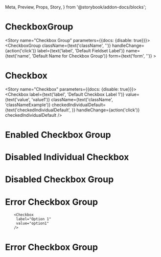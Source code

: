   Meta,
  Preview,
  Props,
  Story,
} from '@storybook/addon-docs/blocks';


<Meta component={CheckboxGroup} title="Components/Molecules/Form Controls/Checkbox Group"/>

# CheckboxGroup
<Description of={CheckboxGroup}/>
<Props of={CheckboxGroup}/>

<Story name="Checkbox Group" parameters={{docs: {disable: true}}}>
  <CheckboxGroup 
    className={text('className', '')}
    handleChange={action('click')}
    label={text('label', 'Default Fieldset Label')}
    name={text('name', 'Default Name for Checkbox Group')}
    form={text('form', '')}
    >
    <Checkbox 
      label='label 1'
      value='value 1'
    />
    <Checkbox 
      label='label 2'
      value='value 2'
    />
    <Checkbox 
      label='label 3'
      value='value 3'
    />
    <Checkbox 
      label='label 4'
      value='value 4'
    />
  </CheckboxGroup>
</Story>

# Checkbox 
<Decription of={Checkbox} />
<Props of={Checkbox}/>

<Story name="Checkbox" parameters={{docs: {disable: true}}}>
      <Checkbox
        label={text('label', 'Default Checkbox Label 1')}
        value={text('value', 'value1')}
        className={text('className', 'classNameExample')}
        checkedIndividualDefault={text('checkedIndividualDefault', )}
        handleChange={action('click')}
        checkedIndividualDefault
      />
</Story>

# Enabled Checkbox Group 
<Preview>
  <Story name="Enabled Checkbox Group">
    <form>
      <CheckboxGroup 
        label="Label Goes Here"
        name="checkboxGroupName1"
        handleChangeGroup={action('click')}
        form="formName1"
        defaultGroupValue={["option1", "option2"]}
      >
        <Checkbox 
         label="Option 1"
         value="option1"
         name="check1"
         handleChange={action('click')}
        />
        <Checkbox 
          label="Option 2"
          value="option2"
          name="check2"
          handleChange={action('click')}
        />
        <Checkbox 
         label="Option 3"
         value="option3"
         name="check3"
         handleChange={action('click')}
        />
        <Checkbox 
          label="Option 4"
          value="option4"
          name="check4"
          handleChange={action('click')}
        />
      </CheckboxGroup>
    </form>
  </Story>
</Preview>

# Disabled Individual Checkbox
<Preview>
  <Story name="Disabled Checkbox">
    <form>
      <CheckboxGroup 
        label="Label Goes Here"
        name="checkboxGroupName2"
        form="formName2"
        defaultGroupValue={["option1", "option2"]}
      >
        <Checkbox 
         label="Option 1"
         value="option1"
         name="check1"
         disabled
        />
        <Checkbox 
          label="Option 2"
          value="option2"
          name="check2"
        />
        <Checkbox 
         label="Option 3"
         value="option3"
         name="check3"
        />
        <Checkbox 
          label="Option 4"
          value="option4"
          name="check4"
        />
      </CheckboxGroup>
    </form>
  </Story>
</Preview>

# Disabled Checkbox Group 
<Preview>
  <Story name="Disabled Checkbox Group">
    <form>
      <CheckboxGroup 
        label="Label Goes Here"
        name="checkboxGroupName3"
        handleChange={action('changed')}
        form="formName3"
        defaultGroupValue={["option1", "option2"]}
        disabled
      >
        <Checkbox 
         label="Option 1"
         value="option1"
        />
        <Checkbox 
          label="Option 2"
          value="option2"
        />
        <Checkbox 
         label="Option 3"
         value="option3"
        />
        <Checkbox 
          label="Option 4"
          value="option4"
        />
      </CheckboxGroup>
    </form>
  </Story>
</Preview>

# Error Checkbox Group 
<Preview>
  <Story name="Error Individual Checkbox">
  
        <Checkbox 
         label="Option 1"
         value="option1"
        />
  </Story>
</Preview>

# Error Checkbox Group 
<Preview>
  <Story name="Error Checkbox Group">
    <form>
      <CheckboxGroup 
        label="Label Goes Here"
        name="checkboxGroupName1"
        handleChangeGroup={action('click')}
        form="formName1"
        defaultGroupValue={["option1", "option2"]}
        error="Error message"
      >
        <Checkbox 
         label="Option 1"
         value="option1"
         name="check1"
         handleChange={action('click')}
        />
        <Checkbox 
          label="Option 2"
          value="option2"
          name="check2"
          handleChange={action('click')}
        />
        <Checkbox 
         label="Option 3"
         value="option3"
         name="check3"
         handleChange={action('click')}
        />
        <Checkbox 
          label="Option 4"
          value="option4"
          name="check4"
          handleChange={action('click')}
        />
      </CheckboxGroup>
    </form>
  </Story>
</Preview>
